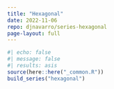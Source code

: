 ```yaml
---
title: "Hexagonal"
date: 2022-11-06
repo: djnavarro/series-hexagonal
page-layout: full
---
```

   
::: {.grid}
  
```r
#| echo: false
#| message: false
#| results: asis
source(here::here("_common.R"))
build_series("hexagonal")
```
   
:::
   
